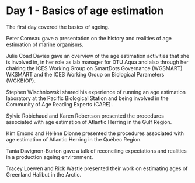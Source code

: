 # Day 1 - Basics of age estimation {#sec:day1}

The first day covered the basics of ageing.

Peter Comeau gave a presentation on the history and realities of age estimation of marine organisms.

Julie Coad Davies gave an overview of the age estimation activities that she is involved in, in her role as lab manager for DTU Aqua and also through her chairing the ICES Working Group on SmartDots Governance (WGSMART) WKSMART and the ICES Working Group on Biological Parameters (WGKBIOP).

Stephen Wischniowski shared his experience of running an age estimation laboratory at the Pacific Biological Station and being involved in the Community of Age Reading Experts (CARE) .

Sylvie Robichaud and Karen Robertson presented the procedures associated with age estimation of Atlantic Herring in the Gulf Region.

Kim Emond and Hélène Dionne presented the procedures associated with age estimation of Atlantic Herring in the Québec Region.

Tania Davignon-Burton gave a talk of reconciling expectations and realities in a production ageing environment.

Tracey Loewen and Rick Wastle presented their work on estimating ages of Greenland Halibut in the Arctic.

